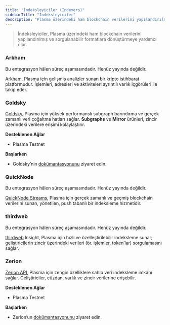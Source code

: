 ```yaml
---
title: "İndeksleyiciler (Indexers)"
sidebarTitle: "İndeksleyiciler"
description: "Plasma üzerindeki ham blockchain verilerini yapılandırılmış ve sorgulanabilir formatlara dönüştüren sağlayıcılar: Arkham, Goldsky, QuickNode, thirdweb ve Zerion."
---
```



> İndeksleyiciler, Plasma üzerindeki ham blockchain verilerini yapılandırılmış ve sorgulanabilir formatlara dönüştürmeye yardımcı olur.

### Arkham

<Warning>
  Bu entegrasyon hâlen süreç aşamasındadır. Henüz yayında değildir.
</Warning>

[Arkham](https://arkm.com/), Plasma için gelişmiş analizler sunan bir kripto istihbarat platformudur. İşlemleri, adresleri ve aktiviteleri ayrıntılı varlık içgörüleri ile takip eder.

### Goldsky

[Goldsky](https://goldsky.com/), Plasma için yüksek performanslı subgraph barındırma ve gerçek zamanlı veri çoğaltma hatları sağlar. **Subgraphs** ve **Mirror** ürünleri, zincir üzerindeki verilere erişimi kolaylaştırır.

**Desteklenen Ağlar**

* Plasma Testnet

**Başlarken**

* Goldsky’nin [dokümantasyonunu](https://docs.goldsky.com/introduction) ziyaret edin.

### QuickNode

<Warning>
  Bu entegrasyon hâlen süreç aşamasındadır. Henüz yayında değildir.
</Warning>

[QuickNode Streams](https://www.quicknode.com/docs/streams/getting-started), Plasma için gerçek zamanlı ve geçmiş blockchain verilerini sunan, yönetilen, push tabanlı bir indeksleme hizmetidir.

### thirdweb

<Warning>
  Bu entegrasyon hâlen süreç aşamasındadır. Henüz yayında değildir.
</Warning>

[thirdweb](https://thirdweb.com/) Insight, Plasma için hızlı ve özelleştirilebilir indeksleme sunar; geliştiricilerin zincir üzerindeki verileri (ör. işlemler, token’lar) sorgulamasını sağlar.

### Zerion

[Zerion API](https://zerion.io/api), Plasma için zengin özelliklere sahip veri indeksleme imkânı sağlar. Geliştiriciler, cüzdan, varlık ve zincir verilerine erişebilir.

**Desteklenen Ağlar**

* Plasma Testnet

**Başlarken**

* Zerion’un [dokümantasyonunu](https://zerion.io/api) ziyaret edin.
